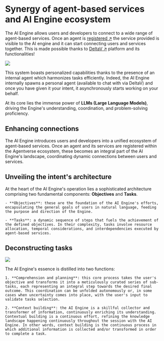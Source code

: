 # Synergy of agent-based services and AI Engine ecosystem

The AI Engine allows users and developers to connect to a wide range of agent-based services. Once an agent is [registered ↗️](/guides/agentverse/registering-agent-services) the service provided is visible to the AI engine and it can start connecting users and services together. This is made possible thanks to [DeltaV ↗️](/concepts/deltav/intro) platform and its functionalities!

![](../../../src/images/missing.jpeg)

This system boasts personalized capabilities thanks to the presence of an internal agent which harmonizes tasks efficiently. Indeed, the AI Engine internally spawns a personal agent (available to chat with via DeltaV) and once you have given it your intent, it asynchronously starts working on your behalf.

At its core lies the immense power of **LLMs (Large Language Models)**, driving the Engine's understanding, coordination, and problem-solving proficiency.

## Enhancing connections

The AI Engine introduces users and developers into a unified ecosystem of agent-based services. Once an agent and its services are registered within the Agentverse ecosystem, these becomes an integral part of the AI Engine's landscape, coordinating dynamic connections between users and services.

## Unveiling the intent's architecture

At the heart of the AI Engine's operation lies a sophisticated architecture comprising two fundamental components: **Objectives** and **Tasks**.

    - **Objectives**: these are the foundation of the AI Engine's efforts, encapsulating the general goals of users in natural language, feeding the purpose and direction of the Engine.

    - **Tasks**: a dynamic sequence of steps that fuels the achievement of the defined objectives. In their complexity, tasks involve resource allocation, temporal considerations, and interdependencies executed by agent-based services.

## Deconstructing tasks

![](../../../src/images/missing.jpeg)

The AI Engine's essence is distilled into two functions:

    1. **Comprehension and planning**: this core process takes the user's objective and transforms it into a meticulously curated series of sub-tasks, each representing an integral step towards the desired final outcome. This coordination can be unfolded autonomously or, in some cases when uncertainty comes into place, with the user's input to validate tasks selection.

    2. **Context building**: the AI Engine is a skillful collector and transformer of information, continuously enriching its understanding. Contextual building is a continuous effort, refining the knowledge landscape happening continuously throughout the session with the AI Engine. In other words, context building is the continuous process in which additional information is collected and/or transformed in order to complete a task.
